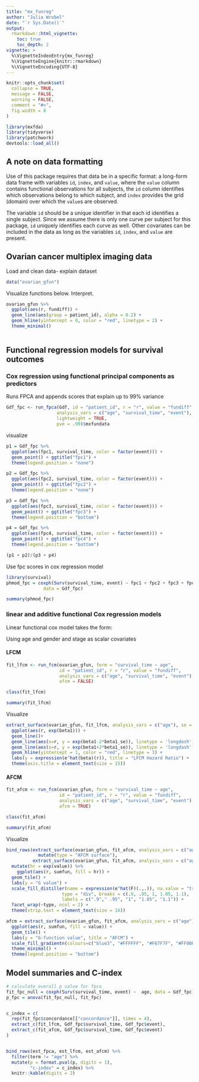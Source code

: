 ```yaml
---
title: "mx_funreg"
author: "Julia Wrobel"
date: "`r Sys.Date()`"
output: 
  rmarkdown::html_vignette:
    toc: true
    toc_depth: 2
vignette: >
  %\VignetteIndexEntry{mx_funreg}
  %\VignetteEngine{knitr::rmarkdown}
  %\VignetteEncoding{UTF-8}
---
```


```r
knitr::opts_chunk$set(
  collapse = TRUE,
  message = FALSE,
  warning = FALSE,
  comment = "#>",
  fig.width = 8
)
```

```r
library(mxfda)
library(tidyverse)
library(patchwork)
devtools::load_all()
```


## A note on data formatting

Use of this package requires that data be in a specific format: a long-form data frame with variables `id`, `index`, and `value`, where the `value` column contains functional observations for all subjects, the `id` column identifies which observations belong to which subject, and `index` provides the grid (domain) over which the `value`s are observed.  

The variable `id` should be a unique identifier in that each id identifies a single subject. Since we assume there is only one curve per subject for this package, `id` uniquely identifies each curve as well. Other covariates can be included in the data as long as the variables `id`, `index`, and `value` are present.


## Ovarian cancer multiplex imaging data

Load and clean data- explain dataset

```r
data("ovarian_gfun")
```



Visualize functions below. Interpret.

```r
ovarian_gfun %>%
  ggplot(aes(r, fundiff)) +
  geom_line(aes(group = patient_id), alpha = 0.2) +
  geom_hline(yintercept = 0, color = "red", linetype = 2) +
  theme_minimal() 
  
```



## Functional regression models for survival outcomes

### Cox regression using functional principal components as predictors

Runs FPCA and appends scores that explain up to 99% variance

```r
Gdf_fpc <- run_fpca(Gdf, id = "patient_id", r = "r", value = "fundiff",
                   analysis_vars = c("age", "survival_time", "event"),
                   lightweight = TRUE,
                   pve = .99)$mxfundata

```

visualize

```r
p1 = Gdf_fpc %>%
  ggplot(aes(fpc1, survival_time, color = factor(event))) +
  geom_point() + ggtitle("fpc1") +
  theme(legend.position = "none")

p2 = Gdf_fpc %>%
  ggplot(aes(fpc2, survival_time, color = factor(event))) +
  geom_point() + ggtitle("fpc2") +
  theme(legend.position = "none")

p3 = Gdf_fpc %>%
  ggplot(aes(fpc3, survival_time, color = factor(event))) +
  geom_point() + ggtitle("fpc3") +
  theme(legend.position = "bottom")

p4 = Gdf_fpc %>%
  ggplot(aes(fpc4, survival_time, color = factor(event))) +
  geom_point() + ggtitle("fpc4") +
  theme(legend.position = "bottom")

(p1 + p2)/(p3 + p4)
```



Use fpc scores in cox regression model

```r
library(survival)
phmod_fpc = coxph(Surv(survival_time, event) ~ fpc1 + fpc2 + fpc3 + fpc4 + age, 
              data = Gdf_fpc)

summary(phmod_fpc)
```


### linear and additive functional Cox regression models

Linear functional cox model takes the form: 


Using age and gender and stage as scalar covariates


#### LFCM

```r
fit_lfcm <- run_fcm(ovarian_gfun, form = "survival_time ~ age",
                    id = "patient_id", r = "r", value = "fundiff",
                    analysis_vars = c("age", "survival_time", "event"),
                    afcm = FALSE)
```

```r
class(fit_lfcm)
```


```r
summary(fit_lfcm)
```

Visualize

```r
extract_surface(ovarian_gfun, fit_lfcm, analysis_vars = c("age"), se = TRUE) %>%
  ggplot(aes(r, exp(beta1))) +
  geom_line()+
  geom_line(aes(x=r, y = exp(beta1-2*beta1_se)), linetype = 'longdash')+
  geom_line(aes(x=r, y = exp(beta1+2*beta1_se)), linetype = 'longdash')+
  geom_hline(yintercept = 1, color = "red", linetype = 3) +
  labs(y = expression(e^hat(beta)(r)), title = "LFCM Hazard Ratio") +
  theme(axis.title = element_text(size = 15))
```


#### AFCM

```r
fit_afcm <- run_fcm(ovarian_gfun, form = "survival_time ~ age",
                    id = "patient_id", r = "r", value = "fundiff",
                    analysis_vars = c("age", "survival_time", "event"),
                    afcm = TRUE)
```

```r
class(fit_afcm)
```


```r
summary(fit_afcm)
```

Visualize

```r
bind_rows(extract_surface(ovarian_gfun, fit_afcm, analysis_vars = c("age")) %>% 
            mutate(type = "AFCM surface"),
          extract_surface(ovarian_gfun, fit_afcm, analysis_vars = c("age"), se = TRUE) %>% mutate(type = "p < 0.05")) %>%
  mutate(hr = exp(value)) %>%
    ggplot(aes(r, sumfun, fill = hr)) +
  geom_tile() + 
  labs(y = "G value") +
  scale_fill_distiller(name = expression(e^hat(F)(.,.)), na.value = "transparent",
                     type = "div", breaks = c(.9, .95, 1, 1.05, 1.1),
                     labels = c(".9"," .95", "1", "1.05", "1.1")) +
  facet_wrap(~type, ncol = 2) +
  theme(strip.text = element_text(size = 16))


```


```r
afcm = extract_surface(ovarian_gfun, fit_afcm, analysis_vars = c("age")) %>%
  ggplot(aes(r, sumfun, fill = value)) +
  geom_tile() + 
  labs(y = "G-function value", title = "AFCM") +
  scale_fill_gradientn(colours=c("blue3", "#FFFFFF", "#F67F7F", "#FF0000")) +
  theme_minimal() +
  theme(legend.position = "bottom")

```


## Model summaries and C-index 


```r
# calculate overall p value for fpca
fit_fpc_null = coxph(Surv(survival_time, event) ~  age, data = Gdf_fpc)
p_fpc = anova(fit_fpc_null, fit_fpc)


c_index = c(
  rep(fit_fpc$concordance[["concordance"]], times = 4),
  extract_c(fit_lfcm, Gdf_fpc$survival_time, Gdf_fpc$event),
  extract_c(fit_afcm, Gdf_fpc$survival_time, Gdf_fpc$event)
)


bind_rows(est_fpca, est_lfcm, est_afcm) %>%
  filter(term != "age") %>%
  mutate(p = format.pval(p, digits = 1),
         "c-index" = c_index) %>%
  knitr::kable(digits = 2)


```


